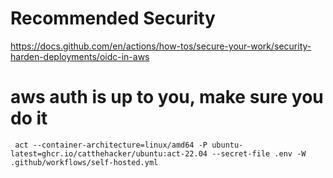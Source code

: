 

# Recommended Security
https://docs.github.com/en/actions/how-tos/secure-your-work/security-harden-deployments/oidc-in-aws

# aws auth is up to you, make sure you do it

```
 act --container-architecture=linux/amd64 -P ubuntu-latest=ghcr.io/catthehacker/ubuntu:act-22.04 --secret-file .env -W .github/workflows/self-hosted.yml
 ```
